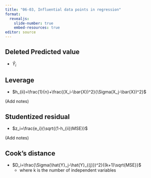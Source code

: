 ```yaml
---
title: "06-03, Influential data points in regression"
format: 
  revealjs:
    slide-number: true
    embed-resources: true
editor: source
---
```


## Deleted Predicted value

-   $\hat{Y}_{i}$ 

## Leverage

-   $h_{ii}=\frac{1}{n}+\frac{(X_i-\bar{X})^2}{\Sigma(X_j-\bar{X})^2}$

:::notes
(Add notes)
:::

## Studentized residual

-   $z_i=\frac{e_i}{\sqrt{(1-h_{ii})MSE}}$

:::notes
(Add notes)
:::

## Cook's distance

-   $D_i=\frac{\Sigma(\hat{Y}_j-\hat{Y}_{(j)})^2}{(k+1)\sqrt{MSE}}$
    -   where k is the number of independent variables
  

